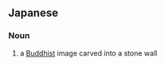 ==Japanese==
{{ja-kanjitab|がん|ぞう|yomi=o}}

===Noun===
{{ja-noun|がんぞう|hhira=がんざう}}

# a [[Buddhist]] image carved into a stone wall